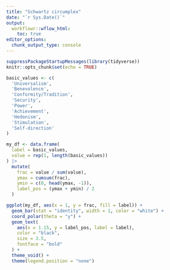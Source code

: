 ```yaml
---
title: "Schwartz circumplex"
date: "`r Sys.Date()`"
output:
  workflowr::wflow_html:
    toc: true
editor_options:
  chunk_output_type: console
---
```


```r
suppressPackageStartupMessages(library(tidyverse))
knitr::opts_chunk$set(echo = TRUE)
```

```r
basic_values <- c(
  'Universalism',
  'Benevolence',
  'Conformity/Tradition',
  'Security',
  'Power',
  'Achievement',
  'Hedonism',
  'Stimulation',
  'Self-direction'
)

my_df <- data.frame(
  label = basic_values,
  value = rep(1, length(basic_values))
) |>
  mutate(
    frac = value / sum(value),
    ymax = cumsum(frac),
    ymin = c(0, head(ymax, -1)),
    label_pos = (ymax + ymin) / 2
  )

ggplot(my_df, aes(x = 1, y = frac, fill = label)) +
  geom_bar(stat = "identity", width = 1, color = "white") +
  coord_polar(theta = "y") +
  geom_text(
    aes(x = 1.15, y = label_pos, label = label),
    color = "black",
    size = 3.5,
    fontface = "bold"
  ) +
  theme_void() +
  theme(legend.position = "none")
```
